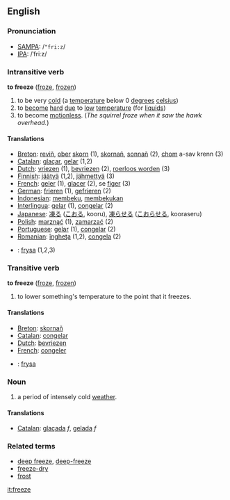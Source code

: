 ==English==
=== Pronunciation ===
*[[w:SAMPA|SAMPA]]: /<tt>"fri:z</tt>/
*[[w:IPA|IPA]]: /ˈfriːz/

=== Intransitive verb ===

'''to freeze''' ([[froze]], [[frozen]])

# to be very [[cold]] (a [[temperature]] below 0 [[degree]]s [[celsius]])
# to [[become]] [[hard]] [[due]] to [[low]] [[temperature]] (for [[liquid]]s)
# to become [[motionless]].  (''The squirrel froze when it saw the hawk overhead.'')

==== Translations ====
*[[Breton]]: [[reviñ]], [[ober]] [[skorn]] (1), [[skornañ]], [[sonnañ]] (2), [[chom]] a-sav krenn (3)
*[[Catalan]]: [[glaçar]], [[gelar]] (1,2)
*[[Dutch]]: [[vriezen]] (1), [[bevriezen]] (2), [[roerloos worden]] (3)
*[[Finnish]]: [[jäätyä]] (1,2), [[jähmettyä]] (3)
*[[French]]: [[geler]] (1), [[glacer]] (2), se [[figer]] (3)
*[[German]]: [[frieren]] (1), [[gefrieren]] (2)
*[[Indonesian]]: [[beku|membeku]], [[beku|membekukan]]
*[[Interlingua]]: [[gelar]] (1), [[congelar]] (2)
*[[Japanese]]: [[凍る]] ([[こおる]], kooru), [[凍らせる]] ([[こおらせる]], kooraseru)
*[[Polish]]: [[marznąć]] (1), [[zamarzać]] (2)  
*[[Portuguese]]: [[gelar]] (1), [[congelar]] (2)
*[[Romanian]]: [[îngheţa]] (1,2), [[congela]] (2)
*{{sv}}: [[frysa]] (1,2,3)

=== Transitive verb ===

'''to freeze''' ([[froze]], [[frozen]])

# to lower something's temperature to the point that it freezes.

==== Translations ====
*[[Breton]]: [[skornañ]]
*[[Catalan]]: [[congelar]]
*[[Dutch]]: [[bevriezen]]
*[[French]]: [[congeler]]
*{{sv}}: [[frysa]]

===Noun===

# a period of intensely cold [[weather]].

==== Translations ====
*[[Catalan]]: [[glaçada]] ''f'', [[gelada]] ''f''

===Related terms===
*[[deep freeze]], [[deep-freeze]]
*[[freeze-dry]]
*[[frost]]

[[it:freeze]]